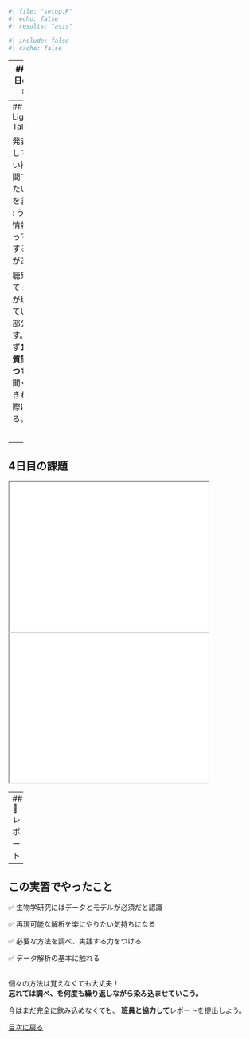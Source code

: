 ```r
#| file: "setup.R"
#| echo: false
#| results: "asis"
```
```r
#| include: false
#| cache: false
```

---
## 最終日のお品書き

- 13:00 ここまでのおさらい、レポートについて、など
- 13:10 **グループ雑談 40分**
- 13:50 4日目課題1の(**発表5分 + 質疑応答3分**) x 8班
- 15:00 休憩
- 15:10 **グループ雑談 40分**
- 15:50 4日目課題2の(**発表5分 + 質疑応答3分**) x 8班
- 17:00 講評: 牧野能士教授
- 解散、質疑応答


---
## Lightning Talk (LT)

発表者として
: 短い持ち時間で言いたいことを言う。
: うまく情報を絞って整理する必要がある。

聴衆として
: 自分が理解していない部分を探す。
: 必ず**1つは質問するつもり**で聞く。できれば実際にする。

<br>
<hr>

<p><aside style="color: #999999;">受講生から質問が出なければTAがする。</aside></p>


---
## 4日目の課題

<iframe width="400" height="300" src="./7-distribution.html#/1"></iframe>

<iframe width="400" height="300" src="./8-glm.html#/1"></iframe>


---
## 🔰 レポート


---
## この実習でやったこと

✅ 生物学研究にはデータとモデルが必須だと認識

✅ 再現可能な解析を楽にやりたい気持ちになる

✅ 必要な方法を調べ、実践する力をつける

✅ データ解析の基本に触れる

<br>
個々の方法は覚えなくても大丈夫！<br>
<strong>忘れては調べ、を何度も繰り返しながら染み込ませていこう。</strong>

今はまだ完全に飲み込めなくても、
**班員と協力して**レポートを提出しよう。

<a href="." class="readmore">
目次に戻る
</a>
